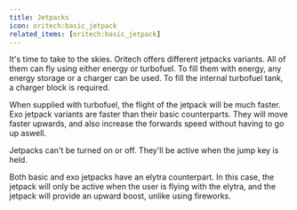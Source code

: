 ```yaml
---
title: Jetpacks
icon: oritech:basic_jetpack
related_items: [oritech:basic_jetpack]
---
```


<ModAsset location="oritech:basic_jetpack" />
It's time to take to the skies. Oritech offers different jetpacks variants. All of them can fly using either
energy or turbofuel. To fill them with energy, any energy storage or a charger can be used. To fill the internal turbofuel tank, a charger block is required.

When supplied with turbofuel, the flight of the jetpack will be much faster. Exo jetpack variants are faster than their basic counterparts. They will move faster upwards,
and also increase the forwards speed without having to go up aswell.

Jetpacks can't be turned on or off. They'll be active when the jump key is held.

Both basic and exo jetpacks have an elytra counterpart. In this case, the jetpack will only be active when the user is flying with the elytra, and the jetpack will provide an
upward boost, unlike using fireworks.
